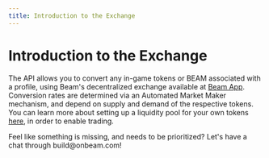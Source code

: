 ```yaml
---
title: Introduction to the Exchange
---
```



# Introduction to the Exchange

The API allows you to convert any in-game tokens or BEAM associated with a profile, using Beam's decentralized exchange available at [Beam App](https://app.onbeam.com/swap). Conversion rates are determined via an Automated Market Maker mechanism, and depend on supply and demand of the respective tokens. You can learn more about setting up a liquidity pool for your own tokens [here](https://swap.onbeam.com/#/pool), in order to enable trading.

<Callout emoji="🛠️">
  Feel like something is missing, and needs to be prioritized? Let's have a chat through build@onbeam.com!
</Callout>
